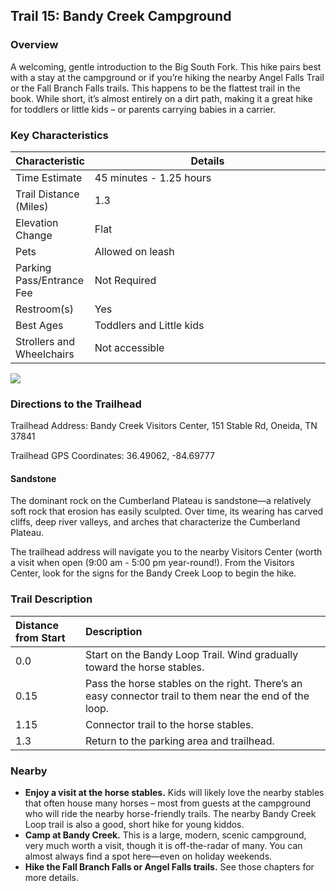 ## Trail 15: Bandy Creek Campground

### Overview

A welcoming, gentle introduction to the Big South Fork. This hike pairs best with a stay at the campground or if you're hiking the nearby Angel Falls Trail or the Fall Branch Falls trails. This happens to be the flattest trail in the book. While short, it's almost entirely on a dirt path, making it a great hike for toddlers or little kids – or parents carrying babies in a carrier.

### Key Characteristics

| **Characteristic**        | **Details**                                                                                                                                            |
|---------------|---------------------------------------------------------|
| Time Estimate             | 45 minutes - 1.25 hours |
| Trail Distance (Miles)    | 1.3                                                                                                                                                    |
| Elevation Change          | Flat                                                                                                                                                   |
| Pets                      | Allowed on leash                                                                                                                                       |
| Parking Pass/Entrance Fee | Not Required                                                                                                                                           |
| Restroom(s)               | Yes                                                                                                                                                    |
| Best Ages                 | Toddlers and Little kids                                                                                                                               |
| Strollers and Wheelchairs | Not accessible                                                                                                                                         |

![](maps/trail-15-map.jpeg)

### Directions to the Trailhead

Trailhead Address: Bandy Creek Visitors Center, 151 Stable Rd, Oneida, TN 37841

Trailhead GPS Coordinates: 36.49062, -84.69777

::: {.callout-note appearance="simple" icon="true"}
#### Sandstone

The dominant rock on the Cumberland Plateau is sandstone—a relatively soft rock that erosion has easily sculpted. Over time, its wearing has carved cliffs, deep river valleys, and arches that characterize the Cumberland Plateau.
:::

The trailhead address will navigate you to the nearby Visitors Center (worth a visit when open (9:00 am - 5:00 pm year-round!). From the Visitors Center, look for the signs for the Bandy Creek Loop to begin the hike.

### Trail Description

| Distance from Start | Description                                                                                            |
|:---------------|:-------------------------------------------------------|
| 0.0                 | Start on the Bandy Loop Trail. Wind gradually toward the horse stables.                                |
| 0.15                | Pass the horse stables on the right. There's an easy connector trail to them near the end of the loop. |
| 1.15                | Connector trail to the horse stables.                                                                  |
| 1.3                 | Return to the parking area and trailhead.                                                              |

### Nearby

-   **Enjoy a visit at the horse stables.** Kids will likely love the nearby stables that often house many horses – most from guests at the campground who will ride the nearby horse-friendly trails. The nearby Bandy Creek Loop trail is also a good, short hike for young kiddos.
-   **Camp at Bandy Creek.** This is a large, modern, scenic campground, very much worth a visit, though it is off-the-radar of many. You can almost always find a spot here—even on holiday weekends.
-   **Hike the Fall Branch Falls or Angel Falls trails.** See those chapters for more details.
